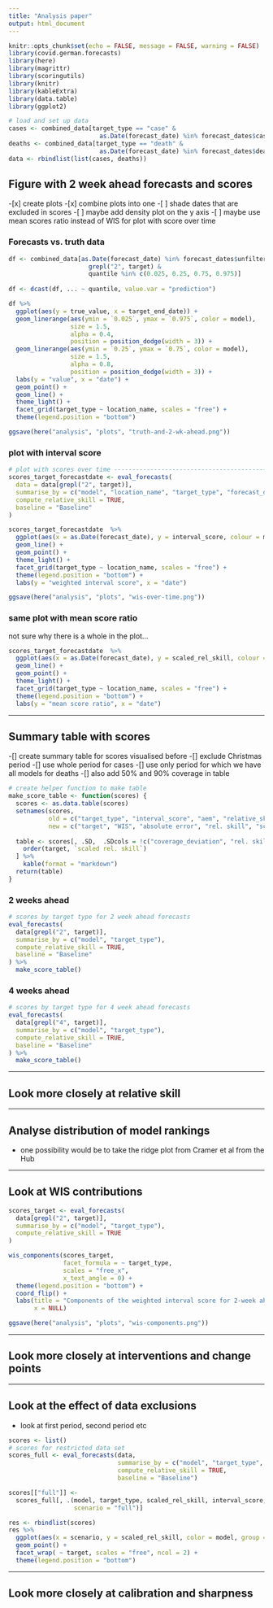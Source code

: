```yaml
---
title: "Analysis paper"
output: html_document
---
```


```r
knitr::opts_chunk$set(echo = FALSE, message = FALSE, warning = FALSE)
library(covid.german.forecasts)
library(here)
library(magrittr)
library(scoringutils)
library(knitr)
library(kableExtra)
library(data.table)
library(ggplot2)

# load and set up data
cases <- combined_data[target_type == "case" & 
                         as.Date(forecast_date) %in% forecast_dates$cases]
deaths <- combined_data[target_type == "death" & 
                         as.Date(forecast_date) %in% forecast_dates$deaths]
data <- rbindlist(list(cases, deaths))
```

## Figure with 2 week ahead forecasts and scores

-[x] create plots
-[x] combine plots into one
-[ ] shade dates that are excluded in scores
-[ ] maybe add density plot on the y axis
-[ ] maybe use mean scores ratio instead of WIS for plot with score over time

### Forecasts vs. truth data
```r
df <- combined_data[as.Date(forecast_date) %in% forecast_dates$unfiltered &
                      grepl("2", target) & 
                      quantile %in% c(0.025, 0.25, 0.75, 0.975)]
             
df <- dcast(df, ... ~ quantile, value.var = "prediction")

df %>%
  ggplot(aes(y = true_value, x = target_end_date)) + 
  geom_linerange(aes(ymin = `0.025`, ymax = `0.975`, color = model), 
                 size = 1.5,
                 alpha = 0.4,
                 position = position_dodge(width = 3)) + 
  geom_linerange(aes(ymin = `0.25`, ymax = `0.75`, color = model), 
                 size = 1.5,
                 alpha = 0.8,
                 position = position_dodge(width = 3)) + 
  labs(y = "value", x = "date") + 
  geom_point() + 
  geom_line() + 
  theme_light() + 
  facet_grid(target_type ~ location_name, scales = "free") + 
  theme(legend.position = "bottom")

ggsave(here("analysis", "plots", "truth-and-2-wk-ahead.png"))

```


### plot with interval score

```r
# plot with scores over time ---------------------------------------------------
scores_target_forecastdate <- eval_forecasts(
  data = data[grepl("2", target)],
  summarise_by = c("model", "location_name", "target_type", "forecast_date"), 
  compute_relative_skill = TRUE, 
  baseline = "Baseline"
)

scores_target_forecastdate  %>%
  ggplot(aes(x = as.Date(forecast_date), y = interval_score, colour = model)) + 
  geom_line() + 
  geom_point() + 
  theme_light() + 
  facet_grid(target_type ~ location_name, scales = "free") +
  theme(legend.position = "bottom") +
  labs(y = "weighted interval score", x = "date") 

ggsave(here("analysis", "plots", "wis-over-time.png"))
```

### same plot with mean score ratio
not sure why there is a whole in the plot...
```r
scores_target_forecastdate  %>%
  ggplot(aes(x = as.Date(forecast_date), y = scaled_rel_skill, colour = model)) + 
  geom_line() + 
  geom_point() + 
  theme_light() + 
  facet_grid(target_type ~ location_name, scales = "free") +
  theme(legend.position = "bottom") +
  labs(y = "mean score ratio", x = "date") 
```

---

## Summary table with scores
-[] create summary table for scores visualised before
-[] exclude Christmas period
-[] use whole period for cases
-[] use only period for which we have all models for deaths
-[] also add 50% and 90% coverage in table


```r
# create helper function to make table
make_score_table <- function(scores) {
  scores <- as.data.table(scores)
  setnames(scores, 
           old = c("target_type", "interval_score", "aem", "relative_skill", "scaled_rel_skill"), 
           new = c("target", "WIS", "absolute error", "rel. skill", "scaled rel. skill"))
  
  table <- scores[, .SD,  .SDcols = !c("coverage_deviation", "rel. skill")][
    order(target, `scaled rel. skill`)
  ] %>%
    kable(format = "markdown")
  return(table)
}
```


### 2 weeks ahead
```r
# scores by target type for 2 week ahead forecasts
eval_forecasts(
  data[grepl("2", target)], 
  summarise_by = c("model", "target_type"), 
  compute_relative_skill = TRUE, 
  baseline = "Baseline"
) %>%
  make_score_table()
```

### 4 weeks ahead
```r
# scores by target type for 4 week ahead forecasts
eval_forecasts(
  data[grepl("4", target)], 
  summarise_by = c("model", "target_type"), 
  compute_relative_skill = TRUE, 
  baseline = "Baseline"
) %>%
  make_score_table()

```


---

## Look more closely at relative skill

---

## Analyse distribution of model rankings
- one possibility would be to take the ridge plot from Cramer et al from the Hub

---

## Look at WIS contributions
```r
scores_target <- eval_forecasts(
  data[grepl("2", target)], 
  summarise_by = c("model", "target_type"), 
  compute_relative_skill = TRUE
) 

wis_components(scores_target, 
               facet_formula = ~ target_type, 
               scales = "free_x", 
               x_text_angle = 0) + 
  theme(legend.position = "bottom") + 
  coord_flip() + 
  labs(title = "Components of the weighted interval score for 2-week ahead forecasts", 
       x = NULL)

ggsave(here("analysis", "plots", "wis-components.png"))
```

---

## Look more closely at interventions and change points

---

## Look at the effect of data exclusions
- look at first period, second period etc
```r
scores <- list()
# scores for restricted data set
scores_full <- eval_forecasts(data, 
                              summarise_by = c("model", "target_type", "target"), 
                              compute_relative_skill = TRUE, 
                              baseline = "Baseline")

scores[["full"]] <- 
  scores_full[, .(model, target_type, scaled_rel_skill, interval_score, target,
                  scenario = "full")]

res <- rbindlist(scores)
res %>%
  ggplot(aes(x = scenario, y = scaled_rel_skill, color = model, group = model)) + 
  geom_point() + 
  facet_wrap( ~ target, scales = "free", ncol = 2) + 
  theme(legend.position = "bottom")
```

---

## Look more closely at calibration and sharpness